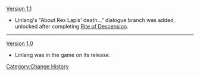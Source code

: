 [[Version 1.1]]
*Linlang's "About Rex Lapis' death..." dialogue branch was added, unlocked after completing [[Rite of Descension]].
----
[[Version 1.0]]
*Linlang was in the game on its release.
<noinclude>[[Category:Change History]]</noinclude>
